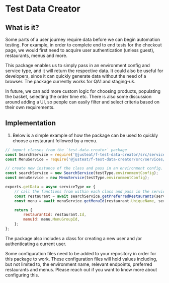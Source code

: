 <Meta title="Documentation/Guides/Test Data Creator"/>

# Test Data Creator

## What is it?

Some parts of a user journey require data before we can begin automation testing. For example, in order to complete end to end tests for the checkout page, we would first need to acquire user authentication (unless guest), restaurants, menus and more.

This package enables us to simply pass in an environment config and service type, and it will return the respective data. It could also be useful for developers, since it can quickly generate data without the need of a browser. The package currently works for QA1 and staging-uk.

In future, we can add more custom logic for choosing products, populating the basket, selecting the order time etc. There is also some discussion around adding a UI, so people can easily filter and select criteria based on their own requirements.


## Implementation

1. Below is a simple example of how the package can be used to quickly choose a restaurant followed by a menu.

```javascript
// import classes from the `test-data-creator` package
const SearchService = require('@justeat/f-test-data-creator/src/services/searchService');
const MenuService = require('@justeat/f-test-data-creator/src/services/menuService');

// create new instance of the class and pass in an environment config.
const searchService = new SearchService(testType.environmentConfig);
const menuService = new MenuService(testType.environmentConfig);

exports.getData = async serviceType => {
    // call the functions from within each class and pass in the serviceType
    const restaurant = await searchService.getPreferredRestaurants(serviceType);
    const menu = await menuService.getMenuId(restaurant.UniqueName, serviceType);

    return {
        restaurantId: restaurant.Id,
        menuId: menu.MenuGroupId,
    };
};
```
The package also includes a class for creating a new user and /or authenticating a current user. 

Some configuration files need to be added to your repository in order for this package to work. These configuration files will hold values including, but not limited to, the environment name, relevant endpoints, preferred restaurants and menus. Please reach out if you want to know more about configuring this.